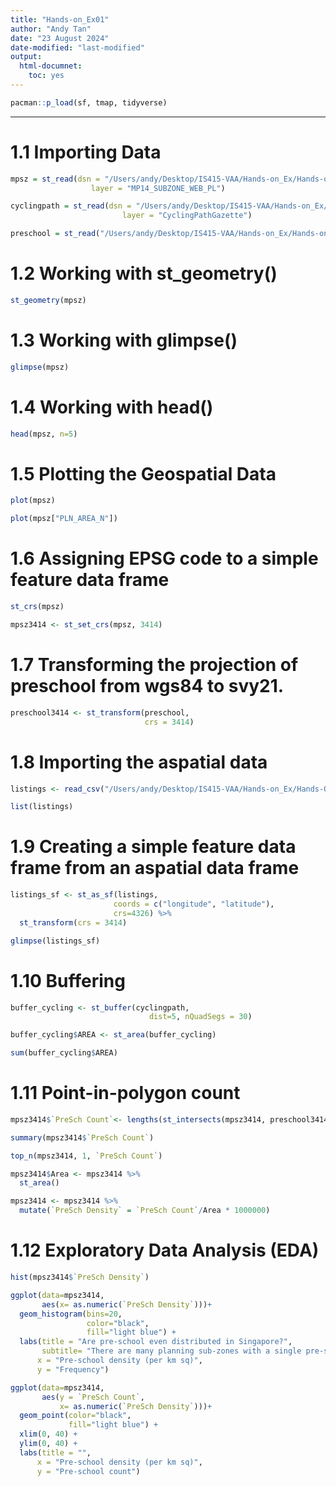 ```yaml
---
title: "Hands-on_Ex01"
author: "Andy Tan"
date: "23 August 2024"
date-modified: "last-modified"
output:
  html-documnet:
    toc: yes
---
```


```r
pacman::p_load(sf, tmap, tidyverse)
```

---

# 1.1 Importing Data
```r
mpsz = st_read(dsn = "/Users/andy/Desktop/IS415-VAA/Hands-on_Ex/Hands-on_Ex01/data/geospatial/MasterPlan2014SubzoneBoundaryWebSHP", 
                  layer = "MP14_SUBZONE_WEB_PL")
```

```r
cyclingpath = st_read(dsn = "/Users/andy/Desktop/IS415-VAA/Hands-on_Ex/Hands-on_Ex01/data/geospatial/CyclingPath_Jul2024", 
                         layer = "CyclingPathGazette")
```

```r
preschool = st_read("/Users/andy/Desktop/IS415-VAA/Hands-on_Ex/Hands-on_Ex01/data/geospatial/PreSchoolsLocation.geojson")
```
# 1.2 Working with st_geometry()
```r
st_geometry(mpsz)
```
# 1.3 Working with glimpse()
```r
glimpse(mpsz)
```
# 1.4 Working with head()
```r
head(mpsz, n=5)  
```

# 1.5 Plotting the Geospatial Data
```r
plot(mpsz)
```

```r
plot(mpsz["PLN_AREA_N"])
```

# 1.6 Assigning EPSG code to a simple feature data frame
```r
st_crs(mpsz)
```

```r
mpsz3414 <- st_set_crs(mpsz, 3414)
```

# 1.7 Transforming the projection of preschool from wgs84 to svy21.
```r
preschool3414 <- st_transform(preschool, 
                              crs = 3414)
```

# 1.8 Importing the aspatial data
```r
listings <- read_csv("/Users/andy/Desktop/IS415-VAA/Hands-on_Ex/Hands-On_Ex01/data/aspatial/listings.csv")
```

```r
list(listings) 
```

# 1.9 Creating a simple feature data frame from an aspatial data frame
```r
listings_sf <- st_as_sf(listings, 
                       coords = c("longitude", "latitude"),
                       crs=4326) %>%
  st_transform(crs = 3414)
```

```r
glimpse(listings_sf)
```

# 1.10 Buffering
```r
buffer_cycling <- st_buffer(cyclingpath, 
                               dist=5, nQuadSegs = 30)
```

```r
buffer_cycling$AREA <- st_area(buffer_cycling)
```

```r
sum(buffer_cycling$AREA)
```

# 1.11 Point-in-polygon count
```r
mpsz3414$`PreSch Count`<- lengths(st_intersects(mpsz3414, preschool3414))
```

```r
summary(mpsz3414$`PreSch Count`)
```

```r
top_n(mpsz3414, 1, `PreSch Count`)
```

```r
mpsz3414$Area <- mpsz3414 %>%
  st_area()
```

```r
mpsz3414 <- mpsz3414 %>%
  mutate(`PreSch Density` = `PreSch Count`/Area * 1000000)
```

# 1.12 Exploratory Data Analysis (EDA)
```r
hist(mpsz3414$`PreSch Density`)
```

```r
ggplot(data=mpsz3414, 
       aes(x= as.numeric(`PreSch Density`)))+
  geom_histogram(bins=20, 
                 color="black", 
                 fill="light blue") +
  labs(title = "Are pre-school even distributed in Singapore?",
       subtitle= "There are many planning sub-zones with a single pre-school, on the other hand, \nthere are two planning sub-zones with at least 20 pre-schools",
      x = "Pre-school density (per km sq)",
      y = "Frequency")
```

```r
ggplot(data=mpsz3414, 
       aes(y = `PreSch Count`, 
           x= as.numeric(`PreSch Density`)))+
  geom_point(color="black", 
             fill="light blue") +
  xlim(0, 40) +
  ylim(0, 40) +
  labs(title = "",
      x = "Pre-school density (per km sq)",
      y = "Pre-school count")
```